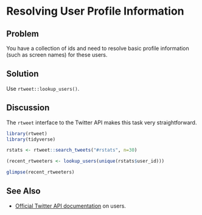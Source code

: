 # Resolving User Profile Information

## Problem

You have a collection of ids and need to resolve basic profile information (such as screen names) for these users.

## Solution

Use `rtweet::lookup_users()`.

## Discussion

The `rtweet` interface to the Twitter API makes this task very straightforward.

```{r 15_lib, message=FALSE, warning=FALSE}
library(rtweet)
library(tidyverse)
```
```{r 15_users, message=FALSE, warning=FALSE, cache=TRUE}
rstats <- rtweet::search_tweets("#rstats", n=30)

(recent_rtweeters <- lookup_users(unique(rstats$user_id)))

glimpse(recent_rtweeters)
```

## See Also

- [Official Twitter API documentation](https://developer.twitter.com/en/docs/accounts-and-users/follow-search-get-users/api-reference/get-users-lookup) on users.